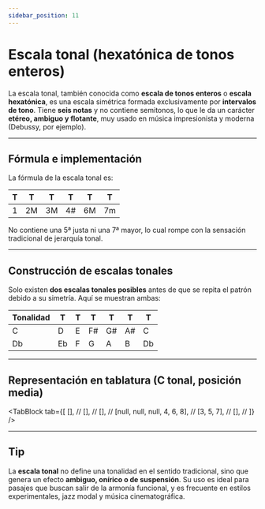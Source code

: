 ```yaml
---
sidebar_position: 11
---
```



# Escala tonal (hexatónica de tonos enteros)

La escala tonal, también conocida como **escala de tonos enteros** o **escala hexatónica**, es una escala simétrica formada exclusivamente por **intervalos de tono**. Tiene **seis notas** y no contiene semitonos, lo que le da un carácter **etéreo, ambiguo y flotante**, muy usado en música impresionista y moderna (Debussy, por ejemplo).

---

## Fórmula e implementación

La fórmula de la escala tonal es:

| T   | T   | T   | T   | T   | T   |
| --- | --- | --- | --- | --- | --- |
| 1   | 2M  | 3M  | 4#  | 6M  | 7m  |

No contiene una 5ª justa ni una 7ª mayor, lo cual rompe con la sensación tradicional de jerarquía tonal.

---

## Construcción de escalas tonales

Solo existen **dos escalas tonales posibles** antes de que se repita el patrón debido a su simetría. Aquí se muestran ambas:

| Tonalidad | T   | T   | T   | T   | T   | T   |
| --------- | --- | --- | --- | --- | --- | --- |
| C         | D   | E   | F#  | G#  | A#  | C   |
| Db        | Eb  | F   | G   | A   | B   | Db  |

---

## Representación en tablatura (C tonal, posición media)

<TabBlock
  tab={[
    [], //
    [], //
    [], //
    [null, null, null, 4, 6, 8], //
    [3, 5, 7], //
    [], //
  ]}
/>

---

## Tip

La **escala tonal** no define una tonalidad en el sentido tradicional, sino que genera un efecto **ambiguo, onírico o de suspensión**. Su uso es ideal para pasajes que buscan salir de la armonía funcional, y es frecuente en estilos experimentales, jazz modal y música cinematográfica.

<DonateButton />
